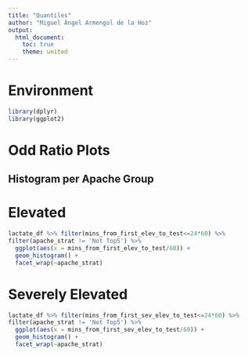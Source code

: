 ```yaml
---
title: "Quantiles"
author: "Miguel Ángel Armengol de la Hoz"
output:
  html_document:
    toc: true
    theme: united
---
```


# Environment

```r
library(dplyr)
library(ggplot2)
```


# Odd Ratio Plots

## Histogram per Apache Group

# Elevated

```r
lactate_df %>% filter(mins_from_first_elev_to_test<=24*60) %>% 
filter(apache_strat != 'Not Top5') %>%
  ggplot(aes(x = mins_from_first_elev_to_test/60)) + 
  geom_histogram() + 
  facet_wrap(~apache_strat)
```

# Severely  Elevated

```r
lactate_df %>% filter(mins_from_first_sev_elev_to_test<=24*60) %>% 
filter(apache_strat != 'Not Top5') %>%
  ggplot(aes(x = mins_from_first_sev_elev_to_test/60)) + 
  geom_histogram() + 
  facet_wrap(~apache_strat)
```